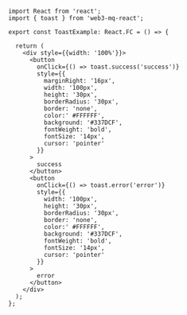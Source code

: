 ```tsx

import React from 'react';
import { toast } from 'web3-mq-react';

export const ToastExample: React.FC = () => {

  return (
    <div style={{width: '100%'}}>
      <button 
        onClick={() => toast.success('success')} 
        style={{
          marginRight: '16px', 
          width: '100px', 
          height: '30px', 
          borderRadius: '30px',
          border: 'none',
          color:' #FFFFFF',
          background: '#337DCF',
          fontWeight: 'bold',
          fontSize: '14px',
          cursor: 'pointer'
        }}
      >
        success
      </button>
      <button 
        onClick={() => toast.error('error')}
        style={{
          width: '100px', 
          height: '30px', 
          borderRadius: '30px',
          border: 'none',
          color:' #FFFFFF',
          background: '#337DCF',
          fontWeight: 'bold',
          fontSize: '14px',
          cursor: 'pointer'
        }}
      >
        error
      </button>
    </div>
  );
}; 
```